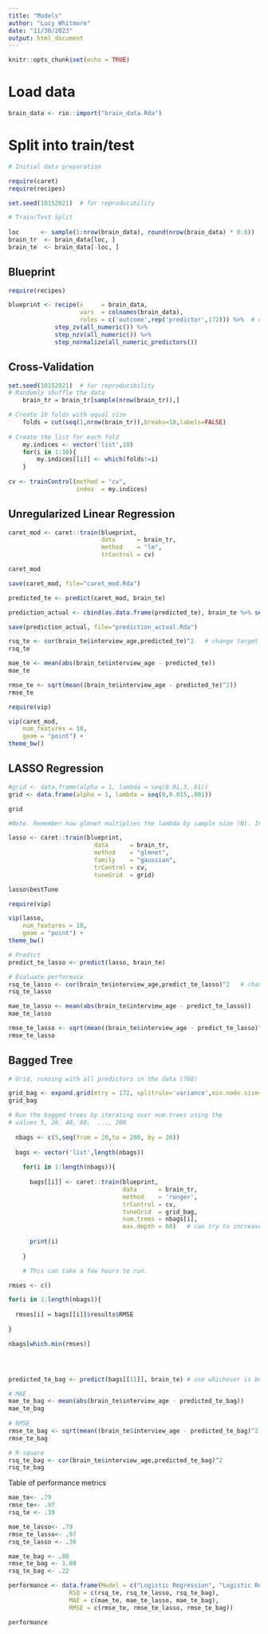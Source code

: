 ```yaml
---
title: "Models"
author: "Lucy Whitmore"
date: "11/30/2023"
output: html_document
---
```


```r
knitr::opts_chunk$set(echo = TRUE)
```
# Load data
```r
brain_data <- rio::import("brain_data.Rda")
```

# Split into train/test
```r
# Initial data preparation

require(caret)
require(recipes)

set.seed(10152021)  # for reproducibility

# Train/Test Split
  
loc      <- sample(1:nrow(brain_data), round(nrow(brain_data) * 0.8))
brain_tr  <- brain_data[loc, ]
brain_te  <- brain_data[-loc, ]

```

## Blueprint 
```r
require(recipes)

blueprint <- recipe(x     = brain_data,
                    vars  = colnames(brain_data),
                    roles = c('outcome',rep('predictor',172))) %>%  # change this
             step_zv(all_numeric()) %>%
             step_nzv(all_numeric()) %>%
             step_normalize(all_numeric_predictors())

```

## Cross-Validation
```r
set.seed(10152021)  # for reproducibility
# Randomly shuffle the data
    brain_tr = brain_tr[sample(nrow(brain_tr)),]

# Create 10 folds with equal size
    folds = cut(seq(1,nrow(brain_tr)),breaks=10,labels=FALSE)
  
# Create the list for each fold 
    my.indices <- vector('list',10)
    for(i in 1:10){
        my.indices[[i]] <- which(folds!=i)
    }
      
cv <- trainControl(method = "cv",
                   index  = my.indices)


```


## Unregularized Linear Regression
```r

caret_mod <- caret::train(blueprint, 
                          data      = brain_tr, 
                          method    = "lm", 
                          trControl = cv)

caret_mod

```

```r
save(caret_mod, file="caret_mod.Rda")

```

```r
predicted_te <- predict(caret_mod, brain_te)

prediction_actual <- cbind(as.data.frame(predicted_te), brain_te %>% select(interview_age))

save(prediction_actual, file="prediction_actual.Rda")

rsq_te <- cor(brain_te$interview_age,predicted_te)^2   # change target
rsq_te

mae_te <- mean(abs(brain_te$interview_age - predicted_te))
mae_te

rmse_te <- sqrt(mean((brain_te$interview_age - predicted_te)^2))
rmse_te

```

```r
require(vip)

vip(caret_mod, 
    num_features = 10, 
    geom = "point") + 
theme_bw()

```


## LASSO Regression

```r
#grid <- data.frame(alpha = 1, lambda = seq(0.01,3,.01)) 
grid <- data.frame(alpha = 1, lambda = seq(0,0.015,.001)) 

grid

#Note. Remember how glmnet multiplies the lambda by sample size (N). In this case, the sample size is 2834. So, for instance a lambda value of 1 would be 2834. You can try larger values and explore, but in this case a max value of 3 for lambda would be more than enough. I don't think it will improve performance beyond this value

lasso <- caret::train(blueprint, 
                        data      = brain_tr, 
                        method    = "glmnet", 
                        family    = "gaussian", 
                        trControl = cv,
                        tuneGrid  = grid)
```

```r
lasso$bestTune

require(vip)

vip(lasso, 
    num_features = 10, 
    geom = "point") + 
theme_bw()
```

```r
# Predict
predict_te_lasso <- predict(lasso, brain_te)

# Evaluate performace
rsq_te_lasso <- cor(brain_te$interview_age,predict_te_lasso)^2   # change target
rsq_te_lasso

mae_te_lasso <- mean(abs(brain_te$interview_age - predict_te_lasso))
mae_te_lasso

rmse_te_lasso <- sqrt(mean((brain_te$interview_age - predict_te_lasso)^2))
rmse_te_lasso

```

## Bagged Tree
```r
# Grid, running with all predictors in the data (768)

grid_bag <- expand.grid(mtry = 172, splitrule='variance',min.node.size=2)  # change mtry
grid_bag

```

```r
# Run the bagged trees by iterating over num.trees using the 
# values 5, 20, 40, 60,  ..., 200
  
  nbags <- c(5,seq(from = 20,to = 200, by = 20))
    
  bags <- vector('list',length(nbags))
    
    for(i in 1:length(nbags)){
      
      bags[[i]] <- caret::train(blueprint,
                                data      = brain_tr,
                                method    = 'ranger',
                                trControl = cv,
                                tuneGrid  = grid_bag,
                                num.trees = nbags[i],
                                max.depth = 60)   # can try to increase max depth
      
      print(i)
      
    }

    # This can take a few hours to run.

```

```r

rmses <- c()

for(i in 1:length(nbags)){
  
  rmses[i] = bags[[i]]$results$RMSE
  
}

nbags[which.min(rmses)]




predicted_te_bag <- predict(bags[[11]], brain_te) # use whichever is best

# MAE
mae_te_bag <- mean(abs(brain_te$interview_age - predicted_te_bag))
mae_te_bag 
 
# RMSE
rmse_te_bag <- sqrt(mean((brain_te$interview_age - predicted_te_bag)^2))
rmse_te_bag

# R-square
rsq_te_bag <- cor(brain_te$interview_age,predicted_te_bag)^2
rsq_te_bag
```


Table of performance metrics
```r



mae_te<- .79
rmse_te<- .97
rsq_te <- .39

mae_te_lasso<- .79
rmse_te_lasso<- .97
rsq_te_lasso <- .36

mae_te_bag <- .88
rmse_te_bag <- 1.08
rsq_te_bag <- .22

performance <- data.frame(Model = c("Logistic Regression", "Logistic Regression with LASSO Penalty", "Bagged Trees"),
                 RSQ = c(rsq_te, rsq_te_lasso, rsq_te_bag),
                 MAE = c(mae_te, mae_te_lasso, mae_te_bag),
                 RMSE = c(rmse_te, rmse_te_lasso, rmse_te_bag))

performance

```

